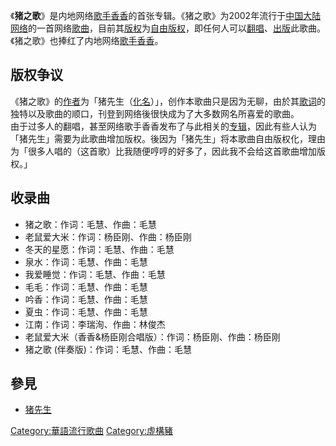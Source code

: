 {{Infobox Album
| Name = 猪之歌
| Type = 录音室专辑
| Longtype =
| Artist = [[香香_(歌手)|香香]]
| Cover = 
| Released = 2005年1月25日
| Recorded = 
| Genre = [[华语流行音樂|华语流行音樂]]
| Length = 
| Label = 飞乐唱片
| Last album = '''猪之歌'''<br>（2005年1月25日）
| This album = [[香飘飘|香飘飘]]<br>（2006年6月14日 ）
| Next album = [[万人迷_(EP)|万人迷]]<br>（2009年4月28日）
}}

《'''猪之歌'''》是内地网络[[歌手|歌手]][[香香_(歌手)|香香]]的首张专辑。《猪之歌》为2002年流行于[[中国大陆|中国大陆]][[網際網路|网络]]的一首网络[[歌曲|歌曲]]，目前其[[版权|版权]]为[[自由版权|自由版权]]，即任何人可以[[翻唱|翻唱]]、[[出版|出版]]此歌曲。《猪之歌》也捧红了内地网络[[歌手|歌手]][[香香_(歌手)|香香]]。

== 版权争议 ==
《猪之歌》的[[作者|作者]]为「猪先生（[[化名|化名]]）」，创作本歌曲只是因为无聊，由於其[[歌词|歌词]]的独特以及歌曲的顺口，刊登到网络後很快成为了大多数网名所喜爱的歌曲。<br>
由于过多人的翻唱，甚至网络歌手香香发布了与此相关的[[专辑|专辑]]，因此有些人认为「猪先生」需要为此歌曲增加版权。後因为「猪先生」将本歌曲自由版权化，理由为「很多人唱的（这首歌）比我随便哼哼的好多了，因此我不会给这首歌曲增加版权。」

== 收录曲 ==
* 猪之歌：作词：毛慧、作曲：毛慧
* 老鼠爱大米：作词：杨臣刚、作曲：杨臣刚
* 冬天的星愿：作词：毛慧、作曲：毛慧
* 泉水：作词：毛慧、作曲：毛慧
* 我爱睡觉：作词：毛慧、作曲：毛慧
* 毛毛：作词：毛慧、作曲：毛慧
* 吟香：作词：毛慧、作曲：毛慧
* 夏虫：作词：毛慧、作曲：毛慧
* 江南：作词：李瑞洵、作曲：林俊杰
* 老鼠爱大米（香香&杨臣刚合唱版）：作词：杨臣刚、作曲：杨臣刚
* 猪之歌 (伴奏版)：作词：毛慧、作曲：毛慧

== 參見 ==
*[[猪先生|猪先生]]

[[Category:華語流行歌曲|Category:華語流行歌曲]]
[[Category:虛構豬|Category:虛構豬]]